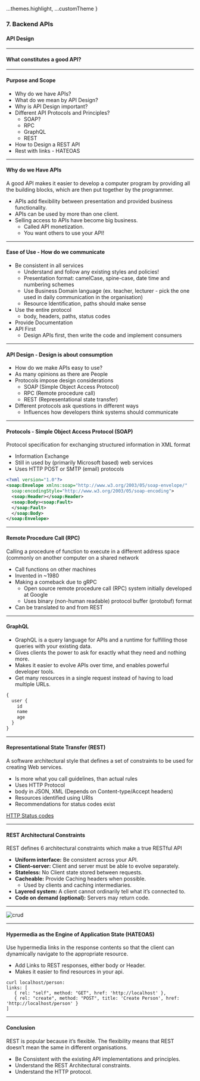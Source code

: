 
  ...themes.highlight,
  ...customTheme
}


### 7. Backend APIs
#### API Design

---
        
#### What constitutes a good API?

---
#### Purpose and Scope
						
* Why do we have APIs?
* What do we mean by API Design?
* Why is API Design important?
* Different API Protocols and Principles?
  * SOAP?
  * RPC
  * GraphQL
  * REST
* How to Design a REST API
* Rest with links - HATEOAS

---
        
#### Why do we Have APIs
A good API makes it easier to develop a computer program by providing all the building blocks, which are then put together by the programmer.

* APIs add flexibility between presentation and provided business functionality.
* APIs can be used by more than one client.
* Selling access to APIs have become big business.
  * Called API monetization.
  * You want others to use your API!

---

#### Ease of Use - How do we communicate
						
* Be consistent in all services
  * Understand and follow any existing styles and policies!
  * Presentation format: camelCase, spine-case, date time and numbering schemes
  * Use Business Domain language (ex. teacher, lecturer - pick the one used in daily communication in the organisation)
  * Resource Identification, paths should make sense
* Use the entire protocol
  * body, headers, paths, status codes
* Provide Documentation
* API First
  * Design APIs first, then write the code and implement consumers

---
#### API Design - Design is about consumption

* How do we make APIs easy to use?
* As many opinions as there are People
* Protocols impose design considerations
  * SOAP  (Simple Object Access Protocol)
  * RPC (Remote procedure call) 
  * REST (Representational state transfer)
* Different protocols ask questions in different ways
  * Influences how developers think systems should communicate

---
#### Protocols - Simple Object Access Protocol (SOAP)

Protocol specification for exchanging structured information in XML format
* Information Exchange
* Still in used by (primarily Microsoft based) web services
* Uses HTTP POST or SMTP (email) protocols

```XML
<?xml version="1.0"?>
<soap:Envelope xmlns:soap="http://www.w3.org/2003/05/soap-envelope/"
  soap:encodingStyle="http://www.w3.org/2003/05/soap-encoding">
  <soap:Header></soap:Header>
  <soap:Body><soap:Fault>
  </soap:Fault>
  </soap:Body>
</soap:Envelope>
```

---
#### Remote Procedure Call (RPC)

Calling a procedure of function to execute in a different address space (commonly on another computer on a shared network
* Call functions on other machines
* Invented in ~1980
* Making a comeback due to gRPC
  * Open source remote procedure call (RPC) system initially developed at Google
  * Uses binary (non-human readable) protocol buffer (protobuf) format
* Can be translated to and from REST


---
#### GraphQL

* GraphQL is a query language for APIs and a runtime for fulfilling those queries with your existing data.
* Gives clients the power to ask for exactly what they need and nothing more.
* Makes it easier to evolve APIs over time, and enables powerful developer tools.
* Get many resources in a single request instead of having to load multiple URLs.

```JavaScript
{
  user {
    id
    name
    age
  }
}
```

---
#### Representational State Transfer (REST)

A software architectural style that defines a set of constraints to be used for creating Web services.
            
* Is more what you call guidelines, than actual rules
* Uses HTTP Protocol
* body in JSON, XML (Depends on Content-type/Accept headers)
* Resources identified using URIs
* Recommendations for status codes exist
            
<a href="https://restfulapi.net/http-status-codes/" target="_blank">HTTP Status codes</a>

---
#### REST Architectural Constraints

REST defines 6 architectural constraints which make a true RESTful API

* **Uniform interface:** Be consistent across your API.
* **Client–server:** Client and server must be able to evolve separately.
* **Stateless:** No Client state stored between requests.
* **Cacheable:** Provide Caching headers when possible.
  * Used by clients and caching intermediaries.
* **Layered system:** A client cannot ordinarily tell what it’s connected to.
* **Code on demand (optional):** Servers may return code.

---
<img src={img1} alt="crud"/>

---
#### Hypermedia as the Engine of Application State (HATEOAS)

Use hypermedia links in the response contents so that the client can dynamically navigate to the appropriate resource.

* Add Links to REST responses, either body or Header.
* Makes it easier to find resources in your api.

```Shell
curl localhost/person:
links: [
   { rel: "self", method: "GET", href: 'http://localhost' },
   { rel: "create", method: "POST", title: 'Create Person', href: 'http://localhost/person' }
]
```

---
#### Conclusion

REST is popular because it’s flexible. The flexibility means that REST doesn’t mean the same in different organisations.

* Be Consistent with the existing API implementations and principles.
* Understand the REST Architectural constraints.
* Understand the HTTP protocol.